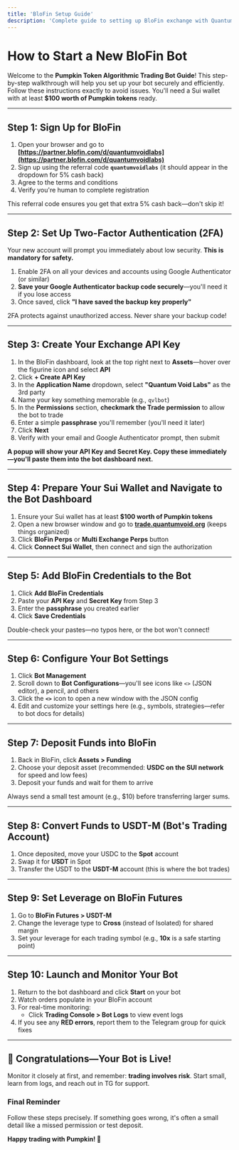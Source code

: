 ```yaml
---
title: 'BloFin Setup Guide'
description: 'Complete guide to setting up BloFin exchange with QuantumVoid bot'
---
```


# How to Start a New BloFin Bot

Welcome to the **Pumpkin Token Algorithmic Trading Bot Guide**! This step-by-step walkthrough will help you set up your bot securely and efficiently. Follow these instructions exactly to avoid issues. You'll need a Sui wallet with at least **$100 worth of Pumpkin tokens** ready.

---

## Step 1: Sign Up for BloFin

1. Open your browser and go to **[https://partner.blofin.com/d/quantumvoidlabs](https://partner.blofin.com/d/quantumvoidlabs)**
2. Sign up using the referral code **`quantumvoidlabs`** (it should appear in the dropdown for 5% cash back)
3. Agree to the terms and conditions
4. Verify you're human to complete registration

<Tip>This referral code ensures you get that extra 5% cash back—don't skip it!</Tip>

---

## Step 2: Set Up Two-Factor Authentication (2FA)

Your new account will prompt you immediately about low security. **This is mandatory for safety.**

1. Enable 2FA on all your devices and accounts using Google Authenticator (or similar)
2. **Save your Google Authenticator backup code securely**—you'll need it if you lose access
3. Once saved, click **"I have saved the backup key properly"**

<Warning>2FA protects against unauthorized access. Never share your backup code!</Warning>

---

## Step 3: Create Your Exchange API Key

1. In the BloFin dashboard, look at the top right next to **Assets**—hover over the figurine icon and select **API**
2. Click **+ Create API Key**
3. In the **Application Name** dropdown, select **"Quantum Void Labs"** as the 3rd party
4. Name your key something memorable (e.g., `qvlbot`)
5. In the **Permissions** section, **checkmark the Trade permission** to allow the bot to trade
6. Enter a simple **passphrase** you'll remember (you'll need it later)
7. Click **Next**
8. Verify with your email and Google Authenticator prompt, then submit

**A popup will show your API Key and Secret Key. Copy these immediately—you'll paste them into the bot dashboard next.**

---

## Step 4: Prepare Your Sui Wallet and Navigate to the Bot Dashboard

1. Ensure your Sui wallet has at least **$100 worth of Pumpkin tokens**
2. Open a new browser window and go to **[trade.quantumvoid.org](https://trade.quantumvoid.org)** (keeps things organized)
3. Click **BloFin Perps** or **Multi Exchange Perps** button
4. Click **Connect Sui Wallet**, then connect and sign the authorization

---

## Step 5: Add BloFin Credentials to the Bot

1. Click **Add BloFin Credentials**
2. Paste your **API Key** and **Secret Key** from Step 3
3. Enter the **passphrase** you created earlier
4. Click **Save Credentials**

<Tip>Double-check your pastes—no typos here, or the bot won't connect!</Tip>

---

## Step 6: Configure Your Bot Settings

1. Click **Bot Management**
2. Scroll down to **Bot Configurations**—you'll see icons like `<>` (JSON editor), a pencil, and others
3. Click the **`<>`** icon to open a new window with the JSON config
4. Edit and customize your settings here (e.g., symbols, strategies—refer to bot docs for details)

---

## Step 7: Deposit Funds into BloFin

1. Back in BloFin, click **Assets > Funding**
2. Choose your deposit asset (recommended: **USDC on the SUI network** for speed and low fees)
3. Deposit your funds and wait for them to arrive

<Warning>Always send a small test amount (e.g., $10) before transferring larger sums.</Warning>

---

## Step 8: Convert Funds to USDT-M (Bot's Trading Account)

1. Once deposited, move your USDC to the **Spot** account
2. Swap it for **USDT** in Spot
3. Transfer the USDT to the **USDT-M** account (this is where the bot trades)

---

## Step 9: Set Leverage on BloFin Futures

1. Go to **BloFin Futures > USDT-M**
2. Change the leverage type to **Cross** (instead of Isolated) for shared margin
3. Set your leverage for each trading symbol (e.g., **10x** is a safe starting point)

---

## Step 10: Launch and Monitor Your Bot

1. Return to the bot dashboard and click **Start** on your bot
2. Watch orders populate in your BloFin account
3. For real-time monitoring:
   - Click **Trading Console > Bot Logs** to view event logs
4. If you see any **RED errors**, report them to the Telegram group for quick fixes

---

## 🎉 Congratulations—Your Bot is Live!

Monitor it closely at first, and remember: **trading involves risk**. Start small, learn from logs, and reach out in TG for support.

### Final Reminder
Follow these steps precisely. If something goes wrong, it's often a small detail like a missed permission or test deposit.

**Happy trading with Pumpkin! 🎃**
